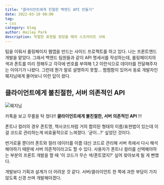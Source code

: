 ```yaml
---
title: "클라이언트에게 친절한 백엔드 API 만들기"
date: 2022-03-10 08:00
tag:
- css
category: blog
author: Hailey Park
description: 적절한 표현을 찾았을 때의 스프라이트 샤워  
---
```


팀을 이뤄서 롤링페이지 웹앱을 만드는 사이드 프로젝트를 하고 있다. 나는 프론트엔드 개발을 맡았다. 그래서 백엔드 팀원들과 같이 API 명세서를 작성하는데, 롤링페이지의 색과 폰트를 미리 정해두고 각각에 번호를 부여해 1,2 이런식으로 데이터를 전달해주자는 이야기가 나왔다. 그런데 뭔가 말로 설명하지 못할... 찜찜함이 있어서 동료 개발자인 웨지님에게 물어보니 이런 답이 왔다.

## 클라이언트에게 불친절한, 서버 의존적인 API

![웨지님](/images/blog/apitip.png)

카톡을 보고 무릎을 탁 쳤다!! **클라이언트에게 불친절한, 서버 의존적인 API** !!!

폰트나 컬러의 경우 폰트명, 헥사코드처럼 거의 합의된 형태의 이름/표현법이 있는데 이걸 코드로 관리하는게 비효율적으로 느껴졌다. '굳이...?' 싶었던 것이다.

번거로울 뿐더러 폰트와 컬러 데이터를 이름 대신 코드로 관리해 서버 측에서 다시 해석해야하기 때문에 서버 의존적이라고도 할 수 있다. 사용자가 폰트나 컬러를 선택해야하는 부분의 프론트 개발을 할 때 '이 코드가 무슨 색/폰트였지?' 싶어 찾아보게 될 게 뻔했다.

개발보다 기획과 설계가 더 어려운 것 같다. 서버/클라이언트 한 쪽에 과한 부담이 가지 않도록 신경 쓰며 개발해야겠다. 